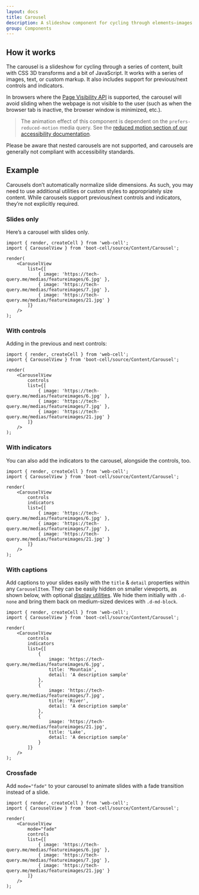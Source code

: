 ```yaml
---
layout: docs
title: Carousel
description: A slideshow component for cycling through elements—images or slides of text—like a carousel.
group: Components
---
```




## How it works

The carousel is a slideshow for cycling through a series of content, built with CSS 3D transforms and a bit of JavaScript.
It works with a series of images, text, or custom markup. It also includes support for previous/next controls and indicators.

In browsers where the [Page Visibility API][1] is supported, the carousel will avoid sliding when the webpage is not visible to the user
(such as when the browser tab is inactive, the browser window is minimized, etc.).

> The animation effect of this component is dependent on the `prefers-reduced-motion` media query.
> See the [reduced motion section of our accessibility documentation][2].

Please be aware that nested carousels are not supported, and carousels are generally not compliant with accessibility standards.

## Example

Carousels don’t automatically normalize slide dimensions. As such, you may need to use additional utilities or custom styles to appropriately size content.
While carousels support previous/next controls and indicators, they’re not explicitly required.

### Slides only

Here’s a carousel with slides only.

<Example>
    <CarouselView
        list={[
            { image: 'https://tech-query.me/medias/featureimages/6.jpg' },
            { image: 'https://tech-query.me/medias/featureimages/7.jpg' },
            { image: 'https://tech-query.me/medias/featureimages/21.jpg' }
        ]}
    />
</Example>

```TSX
import { render, createCell } from 'web-cell';
import { CarouselView } from 'boot-cell/source/Content/Carousel';

render(
    <CarouselView
        list={[
            { image: 'https://tech-query.me/medias/featureimages/6.jpg' },
            { image: 'https://tech-query.me/medias/featureimages/7.jpg' },
            { image: 'https://tech-query.me/medias/featureimages/21.jpg' }
        ]}
    />
);
```

### With controls

Adding in the previous and next controls:

<Example>
    <CarouselView
        controls
        list={[
            { image: 'https://tech-query.me/medias/featureimages/6.jpg' },
            { image: 'https://tech-query.me/medias/featureimages/7.jpg' },
            { image: 'https://tech-query.me/medias/featureimages/21.jpg' }
        ]}
    />
</Example>

```TSX
import { render, createCell } from 'web-cell';
import { CarouselView } from 'boot-cell/source/Content/Carousel';

render(
    <CarouselView
        controls
        list={[
            { image: 'https://tech-query.me/medias/featureimages/6.jpg' },
            { image: 'https://tech-query.me/medias/featureimages/7.jpg' },
            { image: 'https://tech-query.me/medias/featureimages/21.jpg' }
        ]}
    />
);
```

### With indicators

You can also add the indicators to the carousel, alongside the controls, too.

<Example>
    <CarouselView
        controls
        indicators
        list={[
            { image: 'https://tech-query.me/medias/featureimages/6.jpg' },
            { image: 'https://tech-query.me/medias/featureimages/7.jpg' },
            { image: 'https://tech-query.me/medias/featureimages/21.jpg' }
        ]}
    />
</Example>

```TSX
import { render, createCell } from 'web-cell';
import { CarouselView } from 'boot-cell/source/Content/Carousel';

render(
    <CarouselView
        controls
        indicators
        list={[
            { image: 'https://tech-query.me/medias/featureimages/6.jpg' },
            { image: 'https://tech-query.me/medias/featureimages/7.jpg' },
            { image: 'https://tech-query.me/medias/featureimages/21.jpg' }
        ]}
    />
);
```

### With captions

Add captions to your slides easily with the `title` & `detail` properties within any `CarouselItem`.
They can be easily hidden on smaller viewports, as shown below, with optional [display utilities][3].
We hide them initially with `.d-none` and bring them back on medium-sized devices with `.d-md-block`.

<Example>
    <CarouselView
        controls
        indicators
        list={[
            {
                image: 'https://tech-query.me/medias/featureimages/6.jpg',
                title: 'Mountain',
                detail: 'A description sample'
            },
            {
                image: 'https://tech-query.me/medias/featureimages/7.jpg',
                title: 'River',
                detail: 'A description sample'
            },
            {
                image: 'https://tech-query.me/medias/featureimages/21.jpg',
                title: 'Lake',
                detail: 'A description sample'
            }
        ]}
    />
</Example>

```TSX
import { render, createCell } from 'web-cell';
import { CarouselView } from 'boot-cell/source/Content/Carousel';

render(
    <CarouselView
        controls
        indicators
        list={[
            {
                image: 'https://tech-query.me/medias/featureimages/6.jpg',
                title: 'Mountain',
                detail: 'A description sample'
            },
            {
                image: 'https://tech-query.me/medias/featureimages/7.jpg',
                title: 'River',
                detail: 'A description sample'
            },
            {
                image: 'https://tech-query.me/medias/featureimages/21.jpg',
                title: 'Lake',
                detail: 'A description sample'
            }
        ]}
    />
);
```

### Crossfade

Add `mode="fade"` to your carousel to animate slides with a fade transition instead of a slide.

<Example>
    <CarouselView
        mode="fade"
        controls
        list={[
            { image: 'https://tech-query.me/medias/featureimages/6.jpg' },
            { image: 'https://tech-query.me/medias/featureimages/7.jpg' },
            { image: 'https://tech-query.me/medias/featureimages/21.jpg' }
        ]}
    />
</Example>

```TSX
import { render, createCell } from 'web-cell';
import { CarouselView } from 'boot-cell/source/Content/Carousel';

render(
    <CarouselView
        mode="fade"
        controls
        list={[
            { image: 'https://tech-query.me/medias/featureimages/6.jpg' },
            { image: 'https://tech-query.me/medias/featureimages/7.jpg' },
            { image: 'https://tech-query.me/medias/featureimages/21.jpg' }
        ]}
    />
);
```

[1]: https://www.w3.org/TR/page-visibility/
[2]: https://getbootstrap.com/docs/4.4/getting-started/accessibility/#reduced-motion
[3]: https://getbootstrap.com/docs/4.4/utilities/display/
